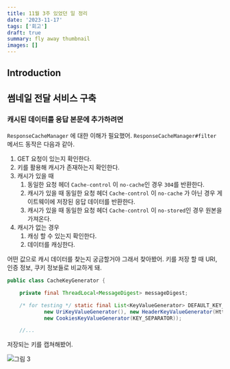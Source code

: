 ```yaml
---
title: 11월 3주 있었던 일 정리
date: '2023-11-17'
tags: ['회고']
draft: true
summary: fly away thumbnail
images: []
---
```


## Introduction

<TOCInline toc={props.toc} exclude="Introduction" />

## 썸네일 전달 서비스 구축

### 캐시된 데이터를 응답 본문에 추가하려면

`ResponseCacheManager` 에 대한 이해가 필요했어. `ResponseCacheManager#filter` 메서드 동작은 다음과 같아.

1. GET 요청이 있는지 확인한다.
2. 키를 활용해 캐시가 존재하는지 확인한다.
3. 캐시가 있을 때
    1. 동일한 요청 헤더 `Cache-control` 이 `no-cache`인 경우 `304`를 반환한다.
    2. 캐시가 있을 때 동일한 요청 헤더 `Cache-control` 이 `no-cache` 가 아닌 경우 게이트웨이에 저장된 응답 데이터를 반환한다.
    3. 캐시가 있을 때 동일한 요청 헤더 `Cache-control` 이 `no-stored`인 경우 원본을 가져온다.
4. 캐시가 없는 경우
    1. 캐싱 할 수 있는지 확인한다.
    2. 데이터를 캐싱한다.

어떤 값으로 캐시 데이터를 찾는지 궁금할거야 그래서 찾아봤어.
키를 저장 할 때 URI, 인증 정보, 쿠키 정보들로 비교하게 돼.

```java
public class CacheKeyGenerator {

	private final ThreadLocal<MessageDigest> messageDigest;

	/* for testing */ static final List<KeyValueGenerator> DEFAULT_KEY_VALUE_GENERATORS = List.of(
			new UriKeyValueGenerator(), new HeaderKeyValueGenerator(HttpHeaders.AUTHORIZATION, KEY_SEPARATOR),
			new CookiesKeyValueGenerator(KEY_SEPARATOR));

    //...
```

저장되는 키를 캡쳐해봤어.

![그림 3](/static/images/11m3w/1.png)


